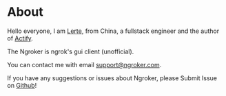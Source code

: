 # About

Hello everyone, I am [Lerte](https://github.com/lerte), from China, a fullstack engineer and the author of [Actify](https://actifyjs.com).

The Ngroker is ngrok's gui client (unofficial).

You can contact me with email [support@ngroker.com](mailto:support@ngroker.com).

If you have any suggestions or issues about Ngroker, please Submit Issue on [Github](https://github.com/lerte/ngroker.com/issues)!
